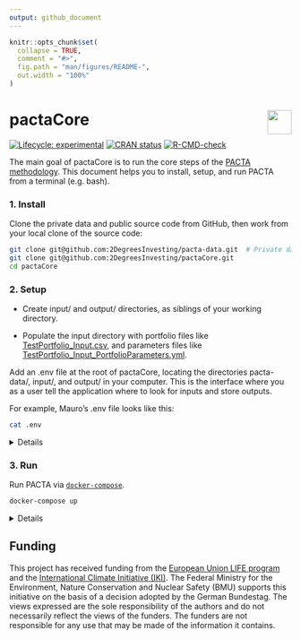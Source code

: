 ```yaml
---
output: github_document
---
```


<!-- README.md is generated from README.Rmd. Please edit that file -->

```r
knitr::opts_chunk$set(
  collapse = TRUE,
  comment = "#>",
  fig.path = "man/figures/README-",
  out.width = "100%"
)
```

# pactaCore <a href='https://github.com/2DegreesInvesting/pactaCore'><img src='https://imgur.com/A5ASZPE.png' align='right' height='43' /></a>

<!-- badges: start -->
[![Lifecycle: experimental](https://img.shields.io/badge/lifecycle-experimental-orange.svg)](https://lifecycle.r-lib.org/articles/stages.html)
[![CRAN status](https://www.r-pkg.org/badges/version/pactaCore)](https://CRAN.R-project.org/package=pactaCore)
[![R-CMD-check](https://github.com/2DegreesInvesting/pactaCore/workflows/R-CMD-check/badge.svg)](https://github.com/2DegreesInvesting/pactaCore/actions)
<!-- badges: end -->

The main goal of pactaCore is to run the core steps of the [PACTA
methodology](https://2degrees-investing.org/resource/pacta/). This document
helps you to install, setup, and run PACTA from a terminal (e.g. bash).

### 1. Install

Clone the private data and public source code from GitHub, then work from
your local clone of the source code:

```bash
git clone git@github.com:2DegreesInvesting/pacta-data.git  # Private data!
git clone git@github.com:2DegreesInvesting/pactaCore.git
cd pactaCore
```

### 2. Setup

* Create input/ and output/ directories, as siblings of your working directory.

* Populate the input directory with portfolio files like
[TestPortfolio_Input.csv](https://github.com/2DegreesInvesting/pactaCore/blob/master/working_dir/20_Raw_Inputs/TestPortfolio_Input.csv),
and parameters files like
[TestPortfolio_Input_PortfolioParameters.yml](https://github.com/2DegreesInvesting/pactaCore/blob/master/working_dir/10_Parameter_File/TestPortfolio_Input_PortfolioParameters.yml).

Add an .env file at the root of pactaCore, locating the directories pacta-data/,
input/, and output/ in your computer. This is the interface where you as a user
tell the application where to look for inputs and store outputs.

For example, Mauro's .env file looks like this:

```bash
cat .env
```

<details> 

Each corresponding `<pair-name>` the portfolio and parameter files must be named
`<pair-name>_Input.csv` and `<pair-name>_Input_PortfolioParameters.yml`,
respectively. For example:

  * This pair is valid: `a_Input.csv`, `a_Input_PortfolioParameters.yml`.
  
  * This pair is invalid: `a_Input.csv`, `b_Input_PortfolioParameters.yml`.

In the parameter files, whatever values you give to `portfolio_name_in` and
`investor_name_in` will populate the columns `portfolio_name` and
`investor_name` of some output files. For example:

* A parameter file:

```r
writeLines(readLines(
  "working_dir/10_Parameter_File/TestPortfolio_Input_PortfolioParameters.yml"
))
```

* A few rows of some relevant output files and columns:

```r
output <- "../output/working_dir/40_Results/TestPortfolio_Input/"
paths <- list.files(output, full.names = TRUE)
datasets <- lapply(paths, readRDS)
columns <- c("portfolio_name", "investor_name")

out <- lapply(datasets, function(x) head(x[columns], 3))
out <- setNames(out, basename(paths))
head(out, 3)
```

* The tree of the input/ and output/ directories before running the application
should be similar to this:

```bash
(input)
├── TestPortfolio_Input.csv
└── TestPortfolio_Input_PortfolioParameters.yml

0 directories, 2 files

(output)

0 directories, 0 files
```

</details>

### 3. Run

Run PACTA via [`docker-compose`](https://docs.docker.com/compose/install/).

```bash
docker-compose up
```

<details>

You may interact with the PACTA container with:

```bash
docker-compose run app bash
```

You may mount your local source code with:

```bash
docker-compose run -v "$(pwd)":/pactaCore app bash
```

These are the files used to create the Docker image and run the container:

```bash
cat Dockerfile
```

```bash
cat docker-compose.yml
```

```bash
cat docker-compose.override.yml
```

The tree of the input/ and output/ directories after running the application
should be similar to this:

```bash
./bin/tree-io
(input)
├── TestPortfolio_Input.csv
└── TestPortfolio_Input_PortfolioParameters.yml

0 directories, 2 files

(output)
└── working_dir
    ├── 00_Log_Files
    │   └── TestPortfolio_Input
    ├── 10_Parameter_File
    │   └── TestPortfolio_Input_PortfolioParameters.yml
    ├── 20_Raw_Inputs
    │   └── TestPortfolio_Input.csv
    ├── 30_Processed_Inputs
    │   └── TestPortfolio_Input
    │       ├── audit_file.csv
    │       ├── audit_file.rda
    │       ├── bonds_portfolio.rda
    │       ├── coveragegraph.json
    │       ├── coveragegraphlegend.json
    │       ├── coveragetextvar.json
    │       ├── emissions.rda
    │       ├── equity_portfolio.rda
    │       ├── fund_coverage_summary.rda
    │       ├── invalidsecurities.csv
    │       ├── invalidsecurities.json
    │       ├── overview_portfolio.rda
    │       ├── portfolio_weights.json
    │       └── total_portfolio.rda
    ├── 40_Results
    │   └── TestPortfolio_Input
    │       ├── Bonds_results_company.rda
    │       ├── Bonds_results_map.rda
    │       ├── Bonds_results_portfolio.rda
    │       ├── Equity_results_company.rda
    │       ├── Equity_results_map.rda
    │       └── Equity_results_portfolio.rda
    └── 50_Outputs
        └── TestPortfolio_Input

11 directories, 22 files
```

</details>

## Funding

This project has received funding from the [European Union LIFE
program](https://wayback.archive-it.org/12090/20210412123959/https://ec.europa.eu/easme/en/)
and the [International Climate Initiative
(IKI)](https://www.international-climate-initiative.com/en/details/project/measuring-paris-agreement-alignment-and-financial-risk-in-financial-markets-18_I_351-2982).
The Federal Ministry for the Environment, Nature Conservation and Nuclear Safety
(BMU) supports this initiative on the basis of a decision adopted by the German
Bundestag. The views expressed are the sole responsibility of the authors and do
not necessarily reflect the views of the funders. The funders are not
responsible for any use that may be made of the information it contains.
